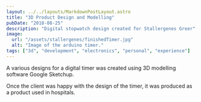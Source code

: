 ```yaml
---
layout: ../../layouts/MarkdownPostLayout.astro
title: "3D Product Design and Modelling"
pubDate: "2018-08-25"
description: "Digital stopwatch design created for Stallergenes Greer"
image:
  url: "/assets/stallergenes/finishedTimer.jpg"
  alt: "Image of the arduino timer."
tags: ["3d", "development", "electronics", "personal", "experience"]
---
```



A various designs for a digital timer was created using 3D modelling software Google Sketchup.

Once the client was happy with the design of the timer, it was produced as a product used in hospitals.

<ImageImport url="/assets/stallergenes/circle-timer.png" alt="3d model." />
<ImageImport url="/assets/stallergenes/half-logo-timer.png" alt="3d model." />
<ImageImport url="/assets/stallergenes/logo-timer.png" alt="3d model." />

<ImageImport url="/assets/stallergenes/finishedTimer.jpg" alt="3d model." />
